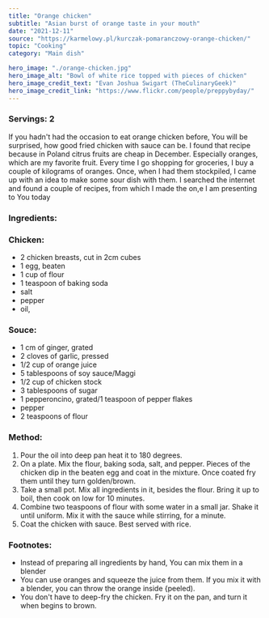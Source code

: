 ---
title: "Orange chicken"
subtitle: "Asian burst of orange taste in your mouth"
date: "2021-12-11"
source: "https://karmelowy.pl/kurczak-pomaranczowy-orange-chicken/"
topic: "Cooking"
category: "Main dish" 

hero_image: "./orange-chicken.jpg"
hero_image_alt: "Bowl of white rice topped with pieces of chicken"
hero_image_credit_text: "Evan Joshua Swigart (TheCulinaryGeek)"
hero_image_credit_link: "https://www.flickr.com/people/preppybyday/"
---
### Servings: 2

If you hadn't had the occasion to eat orange chicken before, You will be surprised, how good fried chicken with sauce can be. I found that recipe because in Poland citrus fruits are cheap in December. Especially oranges, which are my favorite fruit. Every time I go shopping for groceries, I buy a couple of kilograms of oranges. Once, when I had them stockpiled, I came up with an idea to make some sour dish with them.
I searched the internet and found a couple of recipes, from which I made the on,e I am presenting to You today
### Ingredients:

### Chicken:
- 2 chicken breasts, cut in 2cm cubes
- 1 egg, beaten
- 1 cup of flour
- 1 teaspoon of baking soda
- salt
- pepper
- oil,

### Souce:
- 1 cm of ginger, grated
- 2 cloves of garlic, pressed
- 1/2 cup of orange juice
- 5 tablespoons of soy sauce/Maggi
- 1/2 cup of chicken stock 
- 3 tablespoons of sugar
- 1 pepperoncino, grated/1 teaspoon of pepper flakes
- pepper 
- 2 teaspoons of flour

### Method:

1. Pour the oil into deep pan heat it to 180 degrees.
2. On a plate. Mix the flour, baking soda, salt, and pepper. Pieces of 
the chicken dip in the beaten egg and coat in the mixture. Once 
coated fry them until they turn golden/brown.
3. Take a small pot. Mix all ingredients in it, besides the flour. Bring 
it up to boil, then cook on low for 10 minutes.
4. Combine two teaspoons of flour with some water in a small jar. 
Shake it until uniform. Mix it with the sauce while stirring, for a minute.
5. Coat the chicken with sauce. Best served with rice.


### Footnotes:
- Instead of preparing all ingredients by hand, You can mix them in a blender
- You can use oranges and squeeze the juice from them. If you mix it with a blender, you can throw the orange inside {peeled).
- You don't have to deep-fry the chicken. Fry it on the pan, and turn it when begins to brown.